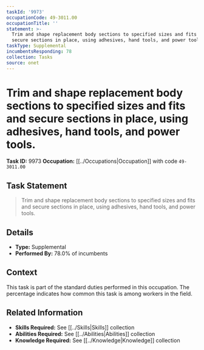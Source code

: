 ```yaml
---
taskId: '9973'
occupationCode: 49-3011.00
occupationTitle: ''
statement: >-
  Trim and shape replacement body sections to specified sizes and fits and
  secure sections in place, using adhesives, hand tools, and power tools.
taskType: Supplemental
incumbentsResponding: 78
collection: Tasks
source: onet
---
```

# Trim and shape replacement body sections to specified sizes and fits and secure sections in place, using adhesives, hand tools, and power tools.

**Task ID:** 9973
**Occupation:** [[../Occupations|Occupation]] with code `49-3011.00`

## Task Statement

> Trim and shape replacement body sections to specified sizes and fits and secure sections in place, using adhesives, hand tools, and power tools.

## Details

- **Type:** Supplemental
- **Performed By:** 78.0% of incumbents

## Context

This task is part of the standard duties performed in this occupation. The percentage indicates how common this task is among workers in the field.

## Related Information

- **Skills Required:** See [[../Skills|Skills]] collection
- **Abilities Required:** See [[../Abilities|Abilities]] collection
- **Knowledge Required:** See [[../Knowledge|Knowledge]] collection
